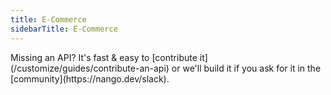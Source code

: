 ```yaml
---
title: E-Commerce
sidebarTitle: E-Commerce
---
```


<Tip>
    Missing an API? It's fast & easy to [contribute it](/customize/guides/contribute-an-api) or we'll build it if you ask for
    it in the [community](https://nango.dev/slack).
</Tip>

<CardGroup cols={4}>
    <Card title="Amazon" href="/integrations/all/amazon" color="#68a063" />
    <Card title="BigCommerce" href="/integrations/all/bigcommerce" color="#68a063" />
    <Card title="Gorgias" href="/integrations/all/gorgias" color="#68a063" />
    <Card title="Gumroad" href="/integrations/all/gumroad" color="#68a063" />
    <Card title="ShipStation" href="/integrations/all/shipstation" color="#68a063" />
    <Card title="Shopify" href="/integrations/all/shopify" color="#68a063" />
    <Card title="ThriveCart" href="/integrations/all/thrivecart" color="#68a063" />
    <Card title="Woocommerce" href="/integrations/all/woocommerce" color="#68a063" />
    <Card title="Zoho Inventory" href="/integrations/all/zoho-inventory" color="#68a063" />
</CardGroup>
